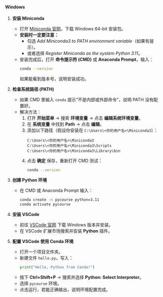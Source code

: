#### Windows

1. **安装 Miniconda**
   - 打开 [Miniconda 官网](https://docs.conda.io/en/latest/miniconda.html)，下载 Windows 64-bit 安装包。
   - **安装时一定要注意：**
     - 勾选 *Add Miniconda3 to PATH environment variable*（如果有提示）。
     - 或者选择 *Register Miniconda as the system Python 3.11*。
   - 安装完成后，打开 **命令提示符 (CMD)** 或 **Anaconda Prompt**，输入：
     ```bash
     conda --version
     ```
     如果能看到版本号，说明安装成功。

2. **检查系统路径 (PATH)**
   - 如果 CMD 里输入 `conda` 提示“不是内部或外部命令”，说明 PATH 没有配置好。
   - 解决方法：
     1. 打开 **开始菜单** → 搜索 **环境变量** → 点击 **编辑系统环境变量**。
     2. 在 **系统变量** 中找到 **Path** → 点击 **编辑**。
     3. 添加以下路径（假设你安装在 `C:\Users\<你的用户名>\Miniconda3`）：
        ```
        C:\Users\<你的用户名>\Miniconda3
        C:\Users\<你的用户名>\Miniconda3\Scripts
        C:\Users\<你的用户名>\Miniconda3\Library\bin
        ```
     4. 点击 **确定** 保存，重新打开 CMD 测试：
        ```bash
        conda --version
        ```

3. **创建 Python 环境**
   - 在 CMD 或 Anaconda Prompt 输入：
     ```bash
     conda create -n pycourse python=3.11
     conda activate pycourse
     ```

4. **安装 VSCode**
   - 前往 [VSCode 官网](https://code.visualstudio.com/) 下载 Windows 版本并安装。
   - 在 VSCode 扩展市场搜索并安装 **Python** 插件。

5. **配置 VSCode 使用 Conda 环境**
   - 打开一个项目文件夹。
   - 新建文件 `hello.py`，写入：
     ```python
     print("Hello, Python from Conda!")
     ```
   - 按下 **Ctrl+Shift+P** → 搜索并选择 **Python: Select Interpreter**。
   - 选择 `pycourse` 环境。
   - 点击运行，若能正确输出，说明环境配置完成。
